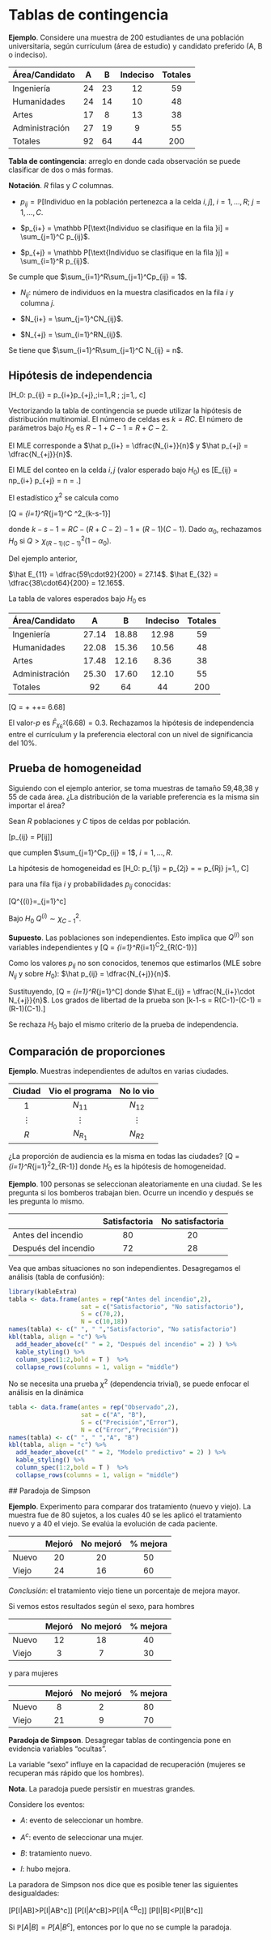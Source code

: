 # Tablas de contingencia

**Ejemplo**. Considere una muestra de 200 estudiantes de una población universitaria, según currículum (área de estudio) y candidato preferido (A, B o indeciso).

| Área/Candidato | A | B | Indeciso | Totales|
|-----------------|:--:|:---:|:----------:|:--------:|
|Ingeniería|24|23|12|59|
|Humanidades| 24|14|10|48|
|Artes|17|8|13|38|
|Administración|27|19|9|55|
|Totales|92|64|44|200|

**Tabla de contingencia**: arreglo en donde cada observación se puede clasificar de dos o más formas.

**Notación**. $R$ filas y $C$ columnas. 

* $p_{ij} = \mathbb P[\text{Individuo en la población pertenezca a la celda }i,j]$, $i=1,\dots,R$; $j=1,\dots, C$.

* $p_{i+} = \mathbb P[\text{Individuo se clasifique en la fila }i] = \sum_{j=1}^C p_{ij}$.

* $p_{+j} = \mathbb P[\text{Individuo se clasifique en la fila }j] = \sum_{i=1}^R p_{ij}$.

Se cumple que $\sum_{i=1}^R\sum_{j=1}^Cp_{ij} = 1$.

* $N_{ij}$: número de individuos en la muestra clasificados en la fila $i$ y columna $j$.

* $N_{i+} = \sum_{j=1}^CN_{ij}$.

* $N_{+j} = \sum_{i=1}^RN_{ij}$.

Se tiene que $\sum_{i=1}^R\sum_{j=1}^C N_{ij} = n$.

## Hipótesis de independencia

\[H_0: p_{ij} = p_{i+}\cdot p_{+j},\;i=1,\dots,R \; ;j=1,\dots, c\]

Vectorizando la tabla de contingencia se puede utilizar la hipótesis de distribución multinomial. El número de celdas es $k=RC$. El número de parámetros bajo $H_0$ es $R-1+C-1 = R+C-2$.

El MLE corresponde a $\hat p_{i+} = \dfrac{N_{i+}}{n}$ y $\hat p_{+j} = \dfrac{N_{+j}}{n}$.

El MLE del conteo en la celda $i,j$ (valor esperado bajo $H_0$) es
\[\hat E_{ij} = n\hat p_{i+} \hat p_{+j}  = n\dfrac{N_{i+}}{n}\dfrac{N_{+j}}{n} = \dfrac{N_{i+}N_{+j}}{n}.\]

El estadístico $\chi^2$ se calcula como

\[Q = \sum_{i=1}^R\sum_{j=1}^C \dfrac{(N_{ij}-\hat E_{ij})^2}{\hat E_{ij}} \underset{n\text{ grande, }H_0}{\sim} \chi^2_{k-s-1}\]

donde $k-s-1 = RC-(R+C-2)-1 = (R-1)(C-1).$ Dado $\alpha_0$, rechazamos $H_0$ si $Q>\chi^2_{(R-1)(C-1)}(1-\alpha_0)$.

Del ejemplo anterior, 

$\hat E_{11} = \dfrac{59\cdot92}{200} = 27.14$.
$\hat E_{32} = \dfrac{38\cdot64}{200} = 12.165$.

La tabla de valores esperados bajo $H_0$ es

| Área/Candidato | A | B | Indeciso | Totales|
|-----------------|:--:|:---:|:----------:|:--------:|
|Ingeniería|27.14|18.88|12.98|59|
|Humanidades| 22.08|15.36|10.56|48|
|Artes|17.48|12.16|8.36|38|
|Administración|25.30|17.60|12.10|55|
|Totales|92|64|44|200|

\[Q = \dfrac{(24-27.14)^2}{27.14} + \cdots+\dfrac{(8-12.16)^2}{12.16}+\cdots = 6.68\]

El valor-*p* es $\bar F_{\chi^2_6}(6.68) = 0.3$. Rechazamos la hipótesis de independencia entre el currículum y la preferencia electoral con un nivel de significancia del 10%.

## Prueba de homogeneidad

Siguiendo con el ejemplo anterior, se toma muestras de tamaño 59,48,38 y 55 de cada área. ¿La distribución de la variable preferencia es la misma sin importar el área?

Sean $R$ poblaciones y $C$ tipos de celdas por población. 

\[p_{ij} = \mathbb P[\text{una observación pertenece a la }i\text{-ésima población y a la categoría }j]\]

que cumplen $\sum_{j=1}^Cp_{ij} = 1$, $i=1,\dots,R$.

La hipótesis de homogeneidad es 
\[H_0: p_{1j} = p_{2j} = \dots = p_{Rj} \text{ para }j=1,\dots, C\]

para una fila fija $i$ y probabilidades $p_{ij}$ conocidas:

\[Q^{(i)}=\sum_{j=1}^c\dfrac{(N_{ij}-N_{i+}p_{ij})}{N_{i+}p_{ij}}\]

Bajo $H_0$ $Q^{(i)}\sim \chi^2_{C-1}$. 

**Supuesto**. Las poblaciones son independientes. Esto implica que $Q^{(i)}$ son variables independientes y 
\[Q = \sum_{i=1}^R\sum_{i=1}^C\dfrac{(N_{ij}-N_{i+}p_{ij})^2}{N_{i+}p_{ij}}\sim \chi^2_{R(C-1)}\]

Como los valores $p_{ij}$ no son conocidos, tenemos que estimarlos (MLE sobre $N_{ij}$ y sobre $H_0$): $\hat p_{ij} = \dfrac{N_{+j}}{n}$.

Sustituyendo,
\[Q = \sum_{i=1}^R\sum_{j=1}^C\dfrac{(N_{ij}-\hat E_{ij})^2}{\hat E_{ij}}\]
donde $\hat E_{ij} = \dfrac{N_{i+}\cdot N_{+j}}{n}$. Los grados de libertad de la prueba son 
\[k-1-s = R(C-1)-(C-1) = (R-1)(C-1).\]

Se rechaza $H_0$ bajo el mismo criterio de la prueba de independencia.

## Comparación de proporciones

**Ejemplo**. Muestras independientes de adultos en varias ciudades.

| Ciudad | Vio el programa | No lo vio|
|:---------:|:------:|:---------:|
|$1$|$N_{11}$|$N_{12}$|
|$\vdots$|$\vdots$|$\vdots$|
|$R$|$N_{R_1}$|$N_{R2}$|

¿La proporción de audiencia es la misma en todas las ciudades?
\[Q = \sum_{i=1}^R\sum_{j=1}^2\dfrac{N_{ij}-\hat E_{ij}}{\hat E_{ij}}\underset{H_0}\sim \chi^2_{R-1}\]
donde $H_0$ es la hipótesis de homogeneidad.

**Ejemplo**. 100 personas se seleccionan aleatoriamente en una ciudad. Se les pregunta si los bomberos trabajan bien. Ocurre un incendio y después se les pregunta lo mismo.

| |Satisfactoria| No satisfactoria|
|---|:----------:|:------------:|
|Antes del incendio | 80|20|
|Después del incendio|72|28|

Vea que ambas situaciones no son independientes. Desagregamos el análisis (tabla de confusión):

```r
library(kableExtra)
tabla <- data.frame(antes = rep("Antes del incendio",2), 
                    sat = c("Satisfactorio", "No satisfactorio"),
                    S = c(70,2),
                    N = c(10,18))
names(tabla) <- c(" ", " ","Satisfactorio", "No satisfactorio")
kbl(tabla, align = "c") %>%
  add_header_above(c(" " = 2, "Después del incendio" = 2) ) %>%
  kable_styling() %>% 
  column_spec(1:2,bold = T )  %>%
  collapse_rows(columns = 1, valign = "middle") 
```

No se necesita una prueba $\chi^2$ (dependencia trivial), se puede enfocar el análisis en la dinámica

```r
tabla <- data.frame(antes = rep("Observado",2), 
                    sat = c("A", "B"),
                    S = c("Precisión","Error"),
                    N = c("Error","Precisión"))
names(tabla) <- c(" ", " ","A", "B")
kbl(tabla, align = "c") %>%
  add_header_above(c(" " = 2, "Modelo predictivo" = 2) ) %>%
  kable_styling() %>% 
  column_spec(1:2,bold = T )  %>%
  collapse_rows(columns = 1, valign = "middle") 
```

 ## Paradoja de Simpson
 
 **Ejemplo**. Experimento para comparar dos tratamiento (nuevo y viejo). La muestra fue de 80 sujetos, a los cuales 40 se les aplicó el tratamiento nuevo y a 40 el viejo. Se evalúa la evolución de cada paciente.
 
| | Mejoró| No mejoró | % mejora|
|--|:------:|:------------:|:---------:|
|Nuevo| 20| 20 | 50|
|Viejo|24|16|60|

*Conclusión*: el tratamiento viejo tiene un porcentaje de mejora mayor.

Si vemos estos resultados según el sexo, para hombres

| | Mejoró| No mejoró | % mejora|
|--|:------:|:------------:|:---------:|
|Nuevo| 12| 18 | 40|
|Viejo|3|7|30|

y para mujeres

| | Mejoró| No mejoró | % mejora|
|--|:------:|:------------:|:---------:|
|Nuevo| 8|2 | 80|
|Viejo|21|9|70|

**Paradoja de Simpson**. Desagregar tablas de contingencia pone en evidencia variables "ocultas".

La variable "sexo" influye en la capacidad de recuperación (mujeres se recuperan más rápido que los hombres).

**Nota**. La paradoja puede persistir en muestras grandes.

Considere los eventos:

* $A$: evento de seleccionar un hombre.

* $A^c$: evento de seleccionar una mujer.

* $B$: tratamiento nuevo.

* $I$: hubo mejora.

La paradora de Simpson nos dice que es posible tener las siguientes desigualdades:

\[\mathbb P[I|A\cap B]>\mathbb P[I|A\cap B^c]\]
\[\mathbb P[I|A^c\cap B]>\mathbb P[I|A ^c\cap B^c]\]
\[\mathbb P[I|B]<\mathbb P[I|B^c]\]

Si $\mathbb P[A|B] = P[A|B^c]$, entonces
\begin{align*}
\mathbb P[I|B] & = \mathbb P[I|B\cap A] \cdot \mathbb P[A|B]  + \mathbb P[I|B\cap A^c] \cdot \mathbb P[A^c|B] \\& > \mathbb P[I|A\cap B^c] \cdot \mathbb P[A|B]  + \mathbb P[I|A^c\cap B^c] \cdot \mathbb P[A^c|B]\\
& =  \mathbb P[I|A\cap B^c] \cdot \mathbb P[A|B^c]  + \mathbb P[I|A^c\cap B^c] \cdot \mathbb P[A^c|B^c] \\
& = \mathbb P[I|B^c]
\end{align*}
por lo que no se cumple la paradoja.
